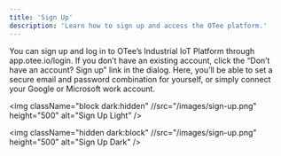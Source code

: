```yaml
---
title: 'Sign Up'
description: 'Learn how to sign up and access the OTee platform.'
---
```


You can sign up and log in to OTee’s Industrial IoT Platform through app.otee.io/login. If you don’t have an existing account, click the “Don’t have an account? Sign up” link in the dialog. Here, you’ll be able to set a secure email and password combination for yourself, or simply connect your Google or Microsoft work account.

<img
  className="block dark:hidden"
  //src="/images/sign-up.png"
  height="500"
  alt="Sign Up Light"
/>

<img
  className="hidden dark:block"
  //src="/images/sign-up.png"
  height="500"
  alt="Sign Up Dark"
/>